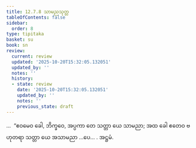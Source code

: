```yaml
---
title: 12.7.8 သာမညသုတ္တ
tableOfContents: false
sidebar:
  order: 8
type: tipitaka
basket: su
book: sn
review:
  current: review
  updated: '2025-10-20T15:32:05.132051'
  updated_by: ''
  notes: ''
  history:
  - state: review
    date: '2025-10-20T15:32:05.132051'
    updated_by: ''
    notes: ''
    previous_state: draft
---
```



<DynamicBreadcrumb />


<ReviewStatus review={frontmatter.review} showDetails={true} />

<HypothesisAnnotation frontmatter={frontmatter} />

<Division number="1138" book="sn" e="ch" v="18" p="449">

<Paragraph number="2450" book="sn">
…  “ဧဝမေဝ ခေါ, ဘိက္ခဝေ, အပ္ပကာ တေ သတ္တာ ယေ သာမညာ; အထ ခေါ ဧတေဝ ဗဟုတရာ သတ္တာ ယေ အသာမညာ …ပေ… .

</Paragraph>
</Division>

<Paragraph number="2451" type="center" book="sn">
အဋ္ဌမံ.
</Paragraph>